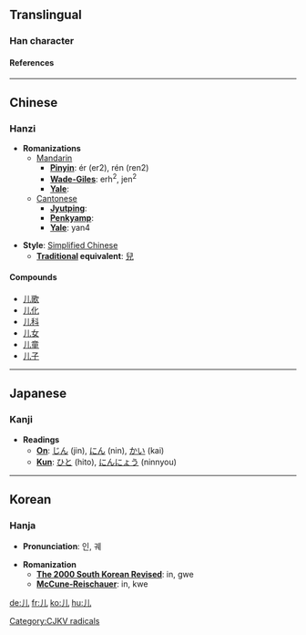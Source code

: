 {{see|兒}}<!-- may be replaced by zh-forms -->

==Translingual==
===Han character===
{{Han char|rad=儿|as=00|sn=2|so=|four=2201<sub>0</sub>|canj=中山 (LU)|cmean= son, child (Simplified Chinese Only);  Kangxi radical [[Wiktionary:Chinese radical index 儿|儿]];  Human}}
====References====
{{Han ref|kx=0123.010|dkj=01336|dj=0257.210|hdz=10264.040|uh=513F|ud=20799|bh=A449|bd=42057}}
----

==Chinese==
===Hanzi===


* '''Romanizations'''
** [[Mandarin]]
*** '''[[Pinyin]]''': ér (er2), rén (ren2)
*** '''[[Wade-Giles]]''': erh<sup>2</sup>, jen<sup>2</sup>
*** '''[[Yale]]''': 
**[[Cantonese]]
***'''[[Jyutping]]''':
***'''[[Penkyamp]]''': 
***'''[[Yale]]''': yan4

* '''Style''': [[Simplified Chinese]] 
** '''[[Traditional Chinese|Traditional]] equivalent''': [[兒]]
====Compounds====
*[[儿歌]]
*[[儿化]]
*[[儿科]]
*[[儿女]]
*[[儿童]]
*[[儿子]]
 
----

==Japanese==
===Kanji===


* '''Readings'''
** '''[[On]]''': [[じん]] (jin), [[にん]] (nin), [[かい]] (kai)
** '''[[Kun]]''': [[ひと]] (hito), [[にんにょう]] (ninnyou)
  
----

==Korean==
===Hanja===

* '''Pronunciation''': 인, 궤

* '''Romanization'''
** '''[[The 2000 South Korean Revised Romanization|The 2000 South Korean Revised]]''': in, gwe
** '''[[McCune-Reischauer]]''': in, kwe


[[Category:CJKV radicals]]

[[de:儿]]
[[fr:儿]]
[[ko:儿]]
[[hu:儿]]